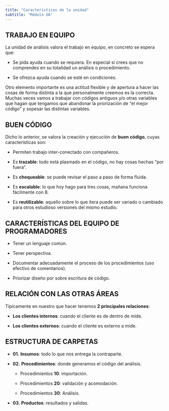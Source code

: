 ---
title: "Características de la unidad"
subtitle: "Módulo UA"
---

## TRABAJO EN EQUIPO

La unidad de análisis valora el trabajo en equipo, en concreto se espera que:

-   Se pida ayuda cuando se requiera. En especial si crees que no comprendes en su totalidad un análisis o procedimiento.

-   Se ofrezca ayuda cuando se esté en condiciones.

Otro elemento importante es una actitud flexible y de apertura a hacer las cosas de forma distinta a la que personalmente creemos es la correcta. Muchas veces vamos a trabajar con códigos antiguos y/o otras variables que hagan que tengamos que abandonar la priorización de “el mejor código” y sopesar las distintas variables.

## BUEN CÓDIGO

Dicho lo anterior, se valora la creación y ejecución de **buen código**, cuyas características son:

-   Permiten trabajo inter-conectado con compañeros.

-   Es **trazable**: todo está plasmado en el código, no hay cosas hechas "por fuera“.

-   Es **chequeable**: se puede revisar el paso a paso de forma fluida.

-   Es **escalable**: lo que hoy hago para tres cosas, mañana funciona fácilmente con 8.

-   Es **reutilizable**: aquello sobre lo que itera puede ser variado o cambiado para otros estudioso versiones del mismo estudio.

## CARACTERÍSTICAS DEL EQUIPO DE PROGRAMADORES

-   Tener un lenguaje común.

-   Tener perspectiva.

-   Documentar adecuadamente el proceso de los procedimientos (uso efectivo de comentarios).

-   Priorizar diseño por sobre escritura de código.

## RELACIÓN CON LAS OTRAS ÁREAS

Típicamente en nuestro que hacer tenemos **2 principales relaciones**:

-   **Los clientes internos**: cuando el cliente es de dentro de mide.

-   **Los clientes externos**: cuando el cliente es externo a mide.

## ESTRUCTURA DE CARPETAS

-   **01.** **Insumos**: todo lo que nos entrega la contraparte.

-   **02.** **Procedimientos**: donde generamos el código del análisis.

    -   Procedimientos **10**: importación.

    -   Procedimientos **20**: validación y acomodación.

    -   Procedimientos **30**: Análisis.

-   **03.** **Productos**: resultados y salidas.

